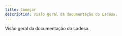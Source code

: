 ```yaml
---
title: Começar
description: Visão geral da documentação do Ladesa.
---
```



Visão geral da documentação do Ladesa.

<LinkCard
  title="Guia para Usuários"
  description="Bem-vindo à documentação para utilizadores do sistema."
  href="/user-guides"
/>

<LinkCard
  title="Guia para Desenvolvedores"
  description="Bem-vindo à documentação feita pelos desenvolvedores do SISGHA / Ladesa para desenvolvedores."
  href="/dev"
/>
